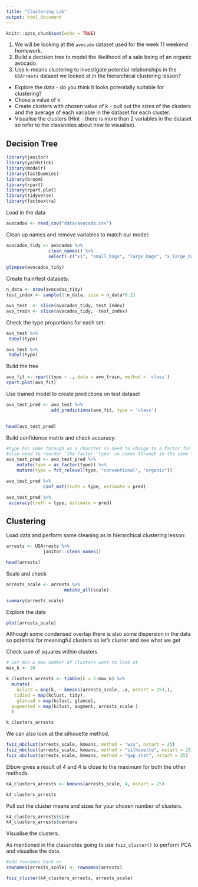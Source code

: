 ```yaml
---
title: "Clustering Lab"
output: html_document
---
```


```r
knitr::opts_chunk$set(echo = TRUE)
```

1. We will be looking at the `avocado` dataset used for the week 11 weekend homework. 
2. Build a decision tree to model the likelihood of a sale being of an organic avocado.
3.  Use k-means clustering to investigate potential relationships in the `USArrests` dataset we looked at in the hierarchical clustering lesson? 
  * Explore the data - do you think it looks potentially suitable for clustering?
  * Chose a value of k
  * Create clusters with chosen value of k - pull out the sizes of the clusters and the average of each variable in the dataset for each cluster.
  * Visualise the clusters (Hint - there is more than 2 variables in the dataset so refer to the classnotes about how to visualise). 



## Decision Tree

```r
library(janitor)
library(yardstick)
library(modelr)
library(fastDummies)
library(broom)
library(rpart)
library(rpart.plot)
library(tidyverse)
library(factoextra)
```

Load in the data 
```r
avocados <- read_csv("data/avocado.csv")
```

Clean up names and remove variables to match our model:

```r
avocados_tidy <- avocados %>% 
                clean_names() %>%
                select(-c("x1", "small_bags", "large_bags", "x_large_bags"))
                
glimpse(avocados_tidy)
```

Create train/test datasets:

```r
n_data <- nrow(avocados_tidy)
test_index <- sample(1:n_data, size = n_data*0.2)

avo_test  <- slice(avocados_tidy, test_index)
avo_train <- slice(avocados_tidy, -test_index)
```


Check the type proportions for each set:

```r
avo_test %>%
 tabyl(type)

avo_test %>%
 tabyl(type)
```

Build the tree
```r
avo_fit <- rpart(type ~ ., data = avo_train, method = 'class')
rpart.plot(avo_fit)
```

Use trained model to create predictions on test dataset

```r
avo_test_pred <- avo_test %>%
                 add_predictions(avo_fit, type = 'class') 
                

head(avo_test_pred)
```

Build confidence matrix and check accuracy:

```r
#type has come through as a charcter so need to change to a factor for the conf_mat() and accuracy()
#also need to reorder 'the factor 'type' so comes through in the same level orders as 'pred'
avo_test_pred <- avo_test_pred %>%
    mutate(type = as_factor(type)) %>%
    mutate(type = fct_relevel(type, "conventional", "organic"))

avo_test_pred %>%
              conf_mat(truth = type, estimate = pred)

avo_test_pred %>%
 accuracy(truth = type, estimate = pred)
```


## Clustering

Load data and perform same cleaning as in hierarchical clustering lesson: 

```r
arrests <- USArrests %>%
              janitor::clean_names() 

head(arrests)
```

Scale and check

```r
arrests_scale <- arrests %>% 
                      mutate_all(scale)

summary(arrests_scale)
```

Explore the data 

```r
plot(arrests_scale)
```

Although some condensed overlap there is also some dispersion in the data so potential for meaningful clusters so let's cluster and see what we get

Check sum of squares within clusters

```r
# Set min & max number of clusters want to look at 
max_k <- 20 

k_clusters_arrests <- tibble(k = 2:max_k) %>%
  mutate(
    kclust = map(k, ~ kmeans(arrests_scale, .x, nstart = 25),), 
   tidied = map(kclust, tidy),
    glanced = map(kclust, glance),
  augmented = map(kclust, augment, arrests_scale )
  )

k_clusters_arrests
```


We can also look at the silhouette method. 

```r
fviz_nbclust(arrests_scale, kmeans, method = "wss", nstart = 25)
fviz_nbclust(arrests_scale, kmeans, method = "silhouette", nstart = 25)
fviz_nbclust(arrests_scale, kmeans, method = "gap_stat", nstart = 25)
```

Elbow gives a result of 4 and 4 is close to the maximum for both the other methods.

```r
k4_clusters_arrests <- kmeans(arrests_scale, 4, nstart = 25)

k4_clusters_arrests
```

Pull out the cluster means and sizes for your chosen number of clusters. 

```r
k4_clusters_arrests$size
k4_clusters_arrests$centers
```

Visualise the clusters. 

As mentioned in the classnotes going to use `fviz_cluster()` to perform PCA and visualise the data. 

```r
#add rownames back on 
rownames(arrests_scale) <- rownames(arrests)

fviz_cluster(k4_clusters_arrests, arrests_scale)
```



